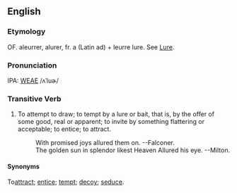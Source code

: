 ==English==
===Etymology===
OF. aleurrer, alurer, fr. a (Latin ad) + leurre  lure.  See [[Lure]].

===Pronunciation===
IPA: [[WEAE]] /ʌˈluɚ/

===Transitive Verb===
#To attempt to draw; to tempt by a lure or bait, that is, by the offer of some good, real or apparent; to invite by something flattering or acceptable; to entice; to attract.
#:    With promised joys allured them on. --Falconer.
#:    The golden sun in splendor likest Heaven Allured his eye. --Milton.

====Synonyms====
To[[attract]]; [[entice]]; [[tempt]]; [[decoy]]; [[seduce]].

<!-- material copied from Webster's Revised Unabridged Dictionary (1913) -->